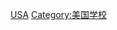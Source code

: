{{Commons category|Special schools in the United States}}

[[Category:各國特殊學校|USA]]
[[Category:美国学校‎|Category:美国学校‎]]